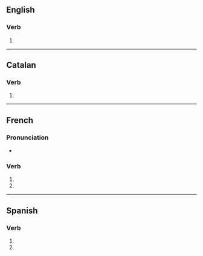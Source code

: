 {{also|inhumés}}

==English==

===Verb===
{{head|en|verb form}}

# {{en-third-person singular of|inhume}}

----

==Catalan==

===Verb===
{{head|ca|verb form}}

# {{ca-verb form of|p=2|n=sg|t=pres|m=ind|inhumar}}

----

==French==

===Pronunciation===
* {{homophones|fr|inhume|inhument}}

===Verb===
{{head|fr|verb form}}

# {{inflection of|fr|inhumer||2|s|pres|indc}}
# {{inflection of|fr|inhumer||2|s|pres|subj}}

----

==Spanish==

===Verb===
{{head|es|verb form}}

# {{es-verb form of|ending=ar|mood=imperative|sense=negative|pers=2|formal=no|number=singular|inhumar}}
# {{es-verb form of|ending=ar|mood=subjunctive|tense=present|pers=2|formal=no|number=singular|inhumar}}